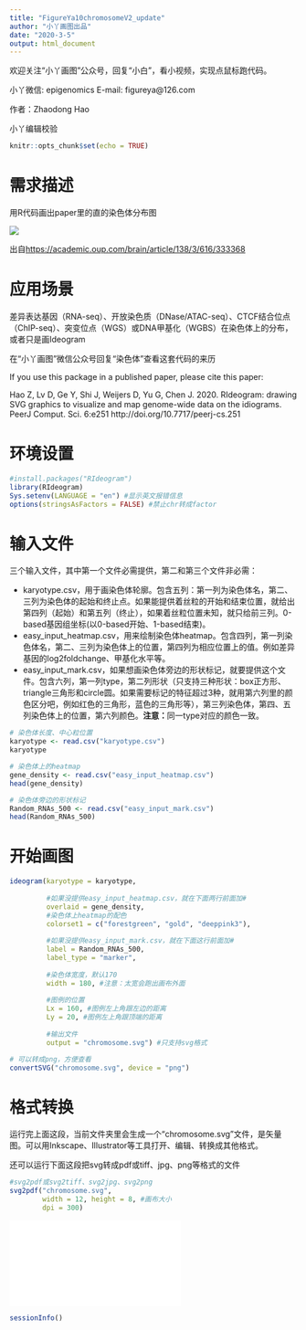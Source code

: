 ```yaml
---
title: "FigureYa10chromosomeV2_update"
author: "小丫画图出品"
date: "2020-3-5"
output: html_document
---
```

欢迎关注“小丫画图”公众号，回复“小白”，看小视频，实现点鼠标跑代码。

小丫微信: epigenomics  E-mail: figureya@126.com

作者：Zhaodong Hao

小丫编辑校验

```r
knitr::opts_chunk$set(echo = TRUE)
```

# 需求描述

用R代码画出paper里的直的染色体分布图

![](example.png)

出自<https://academic.oup.com/brain/article/138/3/616/333368>

# 应用场景

差异表达基因（RNA-seq）、开放染色质（DNase/ATAC-seq）、CTCF结合位点（ChIP-seq）、突变位点（WGS）或DNA甲基化（WGBS）在染色体上的分布，或者只是画Ideogram

在“小丫画图”微信公众号回复“染色体”查看这套代码的来历

If you use this package in a published paper, please cite this paper:

Hao Z, Lv D, Ge Y, Shi J, Weijers D, Yu G, Chen J. 2020. RIdeogram: drawing SVG graphics to visualize and map genome-wide data on the idiograms. PeerJ Comput. Sci. 6:e251 http://doi.org/10.7717/peerj-cs.251

# 环境设置

```r
#install.packages("RIdeogram")
library(RIdeogram)
Sys.setenv(LANGUAGE = "en") #显示英文报错信息
options(stringsAsFactors = FALSE) #禁止chr转成factor
```

# 输入文件

三个输入文件，其中第一个文件必需提供，第二和第三个文件非必需：

- karyotype.csv，用于画染色体轮廓。包含五列：第一列为染色体名，第二、三列为染色体的起始和终止点。如果能提供着丝粒的开始和结束位置，就给出第四列（起始）和第五列（终止），如果着丝粒位置未知，就只给前三列。0-based基因组坐标(以0-based开始、1-based结束)。
- easy_input_heatmap.csv，用来绘制染色体heatmap。包含四列，第一列染色体名，第二、三列为染色体上的位置，第四列为相应位置上的值。例如差异基因的log2foldchange、甲基化水平等。
- easy_input_mark.csv，如果想画染色体旁边的形状标记，就要提供这个文件。包含六列，第一列type，第二列形状（只支持三种形状：box正方形、triangle三角形和circle圆。如果需要标记的特征超过3种，就用第六列里的颜色区分吧，例如红色的三角形，蓝色的三角形等），第三列染色体，第四、五列染色体上的位置，第六列颜色。**注意：**同一type对应的颜色一致。

```r
# 染色体长度、中心粒位置
karyotype <- read.csv("karyotype.csv")
karyotype

# 染色体上的heatmap
gene_density <- read.csv("easy_input_heatmap.csv")
head(gene_density)

# 染色体旁边的形状标记
Random_RNAs_500 <- read.csv("easy_input_mark.csv")
head(Random_RNAs_500)
```

# 开始画图

```r
ideogram(karyotype = karyotype, 
         
         #如果没提供easy_input_heatmap.csv，就在下面两行前面加#
         overlaid = gene_density, 
         #染色体上heatmap的配色
         colorset1 = c("forestgreen", "gold", "deeppink3"), 
         
         #如果没提供easy_input_mark.csv，就在下面这行前面加#
         label = Random_RNAs_500, 
         label_type = "marker",
         
         #染色体宽度，默认170
         width = 180, #注意：太宽会跑出画布外面
         
         #图例的位置
         Lx = 160, #图例左上角跟左边的距离
         Ly = 20, #图例左上角跟顶端的距离
         
         #输出文件
         output = "chromosome.svg") #只支持svg格式

# 可以转成png，方便查看
convertSVG("chromosome.svg", device = "png")
```

# 格式转换

运行完上面这段，当前文件夹里会生成一个“chromosome.svg”文件，是矢量图。可以用Inkscape、Illustrator等工具打开、编辑、转换成其他格式。

还可以运行下面这段把svg转成pdf或tiff、jpg、png等格式的文件

```r
#svg2pdf或svg2tiff、svg2jpg、svg2png
svg2pdf("chromosome.svg", 
        width = 12, height = 8, #画布大小
        dpi = 300)
```

![](chromosome.pdf)

```r
sessionInfo()
```